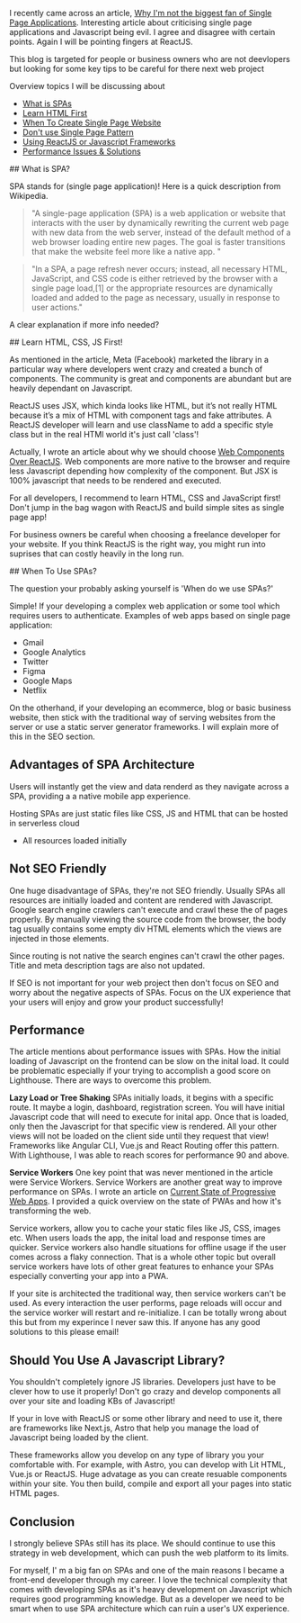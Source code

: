 
I recently came across an article, [Why I'm not the biggest fan of Single Page Applications](https://www.matuzo.at/blog/2023/single-page-applications-criticism/). 
Interesting article about criticising single page applications and Javascript being evil. I agree and disagree with
certain points. Again I will be pointing fingers at ReactJS.

This blog is targeted for people or business owners who are not deevlopers but looking for some key tips to be careful for there next web project

Overview topics I will be discussing about

- [What is SPAs](#what-spa)
- [Learn HTML First](#learn-html)
- [When To Create Single Page Website](#when)
- [Don't use Single Page Pattern](#user-content-low-row)
- [Using ReactJS or Javascript Frameworks](#user-content-low-row)
- [Performance Issues & Solutions](#user-content-low-row)

<div id="what-spa">
    ## What is SPA?
</div>

SPA stands for (single page application)! Here is a quick description from Wikipedia.

> "A single-page application (SPA) is a web application or website that interacts with the user by dynamically rewriting the current web page with new data from the web server, instead of the default method of a web browser loading entire new pages. The goal is faster transitions that make the website feel more like a native app. "

> "In a SPA, a page refresh never occurs; instead, all necessary HTML, JavaScript, and CSS code is either retrieved by the browser with a single page load,[1] or the appropriate resources are dynamically loaded and added to the page as necessary, usually in response to user actions."

A clear explanation if more info needed?

<LiteYouTubeEmbed id="xfGciVdbktI" title="What Is A Single Page Application?" />

<div id="learn-html">
    ## Learn HTML, CSS, JS First!
</div>

As mentioned in the article, Meta (Facebook) marketed the library in a particular way where developers went crazy  and created 
a bunch of components. The community is great and components are abundant but are heavily dependant on Javascript.

ReactJS uses JSX, which kinda looks like HTML, but it’s not really HTML because it’s a mix of HTML with component tags and fake attributes. A ReactJS
developer will learn and use className to add a specific style class but in the real HTMl world it's just call 'class'!

Actually, I wrote an article about why we should choose [Web Components Over ReactJS](https://jgsolutions.ca/posts/reactjs-vs-web-components/). Web
components are more native to the browser and require less Javascript depending how complexity of the component. But JSX is 100% javascript that needs
to be rendered and executed.

For all developers, I recommend to learn HTML, CSS and JavaScript first! Don't jump in the bag wagon with ReactJS 
and build simple sites as single page app! 

For business owners be careful when choosing a freelance developer for your website. If you think ReactJS is the right way,
you might run into suprises that can costly heavily in the long run.

<div id="when">
    ## When To Use SPAs?
</div>

The question your probably asking yourself is 'When do we use SPAs?' 

Simple! If your developing a complex web application or some tool which requires users to authenticate. Examples of web apps based on single page application:

- Gmail
- Google Analytics
- Twitter
- Figma
- Google Maps
- Netflix

On the otherhand, if your developing an ecommerce, blog or basic business website, then stick with the traditional way of serving
websites from the server or use a static server generator frameworks. I will explain more of this in the SEO section.

## Advantages of SPA Architecture

Users will instantly get the view and data renderd as they navigate across a SPA, providing a
a native mobile app experience.

Hosting SPAs are just static files like CSS, JS and HTML that can be hosted in serverless cloud

- All resources loaded initially

## Not SEO Friendly 

One huge disadvantage of SPAs, they're not SEO friendly. Usually SPAs all resources are initially loaded and content are rendered with Javascript.
Google search engine crawlers can't execute and crawl these the of pages properly. By manually viewing the source code from the browser, the body
tag usually contains some empty div HTML elements which the views are injected in those elements. 

Since routing is not native the search engines can't crawl the other pages. Title and meta description tags are also not updated. 

If SEO is not important for your web project then don't focus on SEO and worry about the negative aspects of SPAs. Focus on the UX experience that
your users will enjoy and grow your product successfully!

## Performance
The article mentions about performance issues with SPAs. How the initial loading of Javascript on the frontend can be slow on the inital load. 
It could be problematic especially if your trying to accomplish a good score on Lighthouse. There are ways to overcome this problem.

**Lazy Load or Tree Shaking**
SPAs initially loads, it begins with a specific route. It maybe a login, dashboard, registration screen. You will have initial Javascript code that will
need to execute for inital app. Once that is loaded, only then the Javascript for that specific view is rendered. All your other views will not be loaded on the client
side until they request that view! Frameworks like Angular CLI, Vue.js and React Routing offer this pattern. With Lighthouse, I was able to reach scores
for performance 90 and above.

**Service Workers**
One key point that was never mentioned in the article were Service Workers. Service Workers are another great way to improve performance on SPAs.
I wrote an article on [Current State of Progressive Web Apps](https://jgsolutions.ca/posts/current-state-of-pwa/). I provided a quick overview on the state of PWAs and how
it's transforming the web.

Service workers, allow you to cache your static files like JS, CSS, images etc. When users loads the app, the inital load and response times are quicker. 
Service workers also handle situations for offline usage if the user comes across a flaky connection. That is a whole other topic but overall service workers
have lots of other great features to enhance your SPAs especially converting your app into a PWA. 

If your site is architected the traditional way, then service workers can't be used. As every interaction the user performs, page reloads will occur
and the service worker will restart and re-initialize. I can be totally wrong about this but from my experince I never saw this. If anyone has any good solutions to this please email!


## Should You Use A Javascript Library?

You shouldn't completely ignore JS libraries. Developers just have to be clever how to use it properly! Don't go crazy 
and develop components all over your site and loading KBs of Javascript! 

If your in love with ReactJS or some other library and need to use it, there are frameworks like Next.js, Astro that help you
manage the load of Javascript being loaded by the client.

These frameworks allow you develop on any type of library you your comfortable with. For example, 
with Astro, you can develop with Lit HTML, Vue.js or ReactJS. Huge advatage as you can create resuable components within your site.
You then build, compile and export all your pages into static HTML pages. 

## Conclusion
I strongly believe SPAs still has its place. We should continue to use this strategy in web development, which can push the
web platform to its limits.
 
For myself, I' m a big fan on SPAs and one of the main reasons I became a front-end developer through my career. 
I love the technical complexity that comes with developing SPAs as it's heavy development on Javascript which requires
good programming knowledge. But as a developer we need to be smart when to use SPA architecture which can ruin a user's UX experience.
